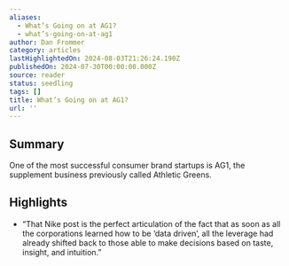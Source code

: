 ```yaml
---
aliases:
  - What’s Going on at AG1?
  - what’s-going-on-at-ag1
author: Dan Frommer
category: articles
lastHighlightedOn: 2024-08-03T21:26:24.190Z
publishedOn: 2024-07-30T00:00:00.000Z
source: reader
status: seedling
tags: []
title: What’s Going on at AG1?
url: ''
---
```

## Summary

One of the most successful consumer brand startups is AG1, the supplement business previously called Athletic Greens.

## Highlights

- “That Nike post is the perfect articulation of the fact that as soon as all the corporations learned how to be ‘data driven’, all the leverage had already shifted back to those able to make decisions based on taste, insight, and intuition.”
